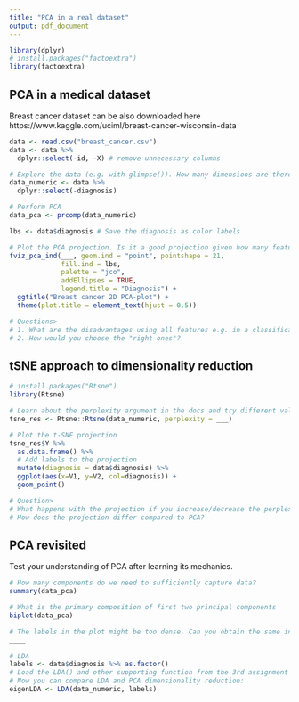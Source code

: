 ```yaml
---
title: "PCA in a real dataset"
output: pdf_document
---
```


```r
library(dplyr)
# install.packages("factoextra")
library(factoextra)
```

## PCA in a medical dataset
Breast cancer dataset can be also downloaded here https://www.kaggle.com/uciml/breast-cancer-wisconsin-data

```r
data <- read.csv("breast_cancer.csv")
data <- data %>%
  dplyr::select(-id, -X) # remove unnecessary columns

# Explore the data (e.g. with glimpse()). How many dimensions are there?
data_numeric <- data %>%
  dplyr::select(-diagnosis)

# Perform PCA
data_pca <- prcomp(data_numeric)

lbs <- data$diagnosis # Save the diagnosis as color labels

# Plot the PCA projection. Is it a good projection given how many features we have?
fviz_pca_ind(___, geom.ind = "point", pointshape = 21,
             fill.ind = lbs,
             palette = "jco",
             addEllipses = TRUE,
             legend.title = "Diagnosis") +
  ggtitle("Breast cancer 2D PCA-plot") +
  theme(plot.title = element_text(hjust = 0.5))

# Questions>
# 1. What are the disadvantages using all features e.g. in a classification task and visualization?
# 2. How would you choose the "right ones"?
```

## tSNE approach to dimensionality reduction

```r
# install.packages("Rtsne")
library(Rtsne)

# Learn about the perplexity argument in the docs and try different values (suggested values are between 10 and 100)
tsne_res <- Rtsne::Rtsne(data_numeric, perplexity = ___)

# Plot the t-SNE projection
tsne_res$Y %>%
  as.data.frame() %>%
  # Add labels to the projection
  mutate(diagnosis = data$diagnosis) %>%
  ggplot(aes(x=V1, y=V2, col=diagnosis)) +
  geom_point()

# Question>
# What happens with the projection if you increase/decrease the perplexity values?
# How does the projection differ compared to PCA?
```

## PCA revisited
Test your understanding of PCA after learning its mechanics.
```r
# How many components do we need to sufficiently capture data?
summary(data_pca)

# What is the primary composition of first two principal components
biplot(data_pca)

# The labels in the plot might be too dense. Can you obtain the same information other way?
____
```



```r
# LDA
labels <- data$diagnosis %>% as.factor()
# Load the LDA() and other supporting function from the 3rd assignment into the environment.
# Now you can compare LDA and PCA dimensionality reduction:
eigenLDA <- LDA(data_numeric, labels)
```
